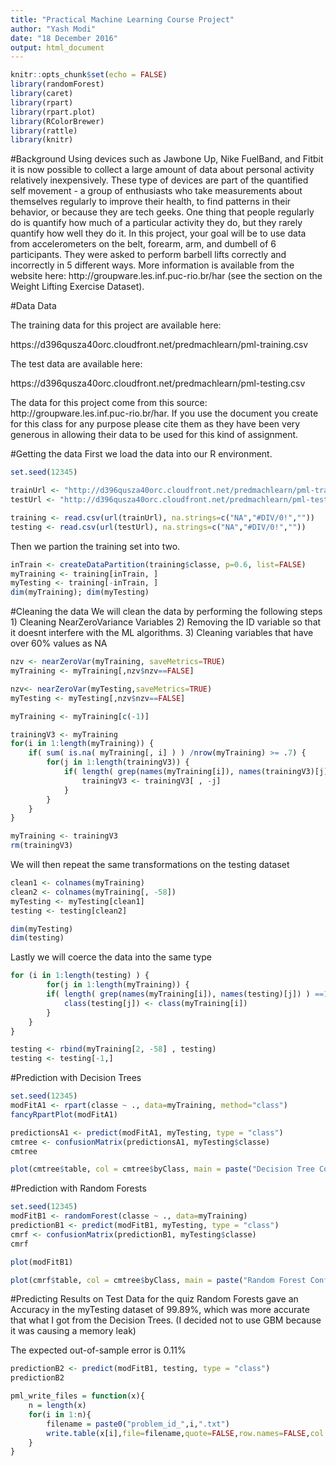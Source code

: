 ---
title: "Practical Machine Learning Course Project"
author: "Yash Modi"
date: "18 December 2016"
output: html_document
---

```{r setup, include=FALSE}
knitr::opts_chunk$set(echo = FALSE)
library(randomForest)
library(caret)
library(rpart)
library(rpart.plot)
library(RColorBrewer)
library(rattle)
library(knitr)
```

#Background
Using devices such as Jawbone Up, Nike FuelBand, and Fitbit it is now possible to collect a large amount of data about personal activity relatively inexpensively. These type of devices are part of the quantified self movement - a group of enthusiasts who take measurements about themselves regularly to improve their health, to find patterns in their behavior, or because they are tech geeks. One thing that people regularly do is quantify how much of a particular activity they do, but they rarely quantify how well they do it. In this project, your goal will be to use data from accelerometers on the belt, forearm, arm, and dumbell of 6 participants. They were asked to perform barbell lifts correctly and incorrectly in 5 different ways. More information is available from the website here: http://groupware.les.inf.puc-rio.br/har (see the section on the Weight Lifting Exercise Dataset).

#Data
Data

The training data for this project are available here:

https://d396qusza40orc.cloudfront.net/predmachlearn/pml-training.csv

The test data are available here:

https://d396qusza40orc.cloudfront.net/predmachlearn/pml-testing.csv

The data for this project come from this source: http://groupware.les.inf.puc-rio.br/har. If you use the document you create for this class for any purpose please cite them as they have been very generous in allowing their data to be used for this kind of assignment.

#Getting the data
First we load the data into our R environment.
```{r}
set.seed(12345)

trainUrl <- "http://d396qusza40orc.cloudfront.net/predmachlearn/pml-training.csv"
testUrl <- "http://d396qusza40orc.cloudfront.net/predmachlearn/pml-testing.csv"

training <- read.csv(url(trainUrl), na.strings=c("NA","#DIV/0!",""))
testing <- read.csv(url(testUrl), na.strings=c("NA","#DIV/0!",""))
```
Then we partion the training set into two.
```{r}
inTrain <- createDataPartition(training$classe, p=0.6, list=FALSE)
myTraining <- training[inTrain, ]
myTesting <- training[-inTrain, ]
dim(myTraining); dim(myTesting)
```

#Cleaning the data
We will clean the data by performing the following steps
1) Cleaning NearZeroVariance Variables
2) Removing the ID variable so that it doesnt interfere with the ML algorithms.
3) Cleaning variables that have over 60% values as NA

```{r}
nzv <- nearZeroVar(myTraining, saveMetrics=TRUE)
myTraining <- myTraining[,nzv$nzv==FALSE]

nzv<- nearZeroVar(myTesting,saveMetrics=TRUE)
myTesting <- myTesting[,nzv$nzv==FALSE]

myTraining <- myTraining[c(-1)]

trainingV3 <- myTraining
for(i in 1:length(myTraining)) {
    if( sum( is.na( myTraining[, i] ) ) /nrow(myTraining) >= .7) {
        for(j in 1:length(trainingV3)) {
            if( length( grep(names(myTraining[i]), names(trainingV3)[j]) ) == 1)  {
                trainingV3 <- trainingV3[ , -j]
            }   
        } 
    }
}

myTraining <- trainingV3
rm(trainingV3)
```

We will then repeat the same transformations on the testing dataset
```{r}
clean1 <- colnames(myTraining)
clean2 <- colnames(myTraining[, -58])
myTesting <- myTesting[clean1]
testing <- testing[clean2]

dim(myTesting)
dim(testing)
```

Lastly we will coerce the data into the same type
```{r}
for (i in 1:length(testing) ) {
        for(j in 1:length(myTraining)) {
        if( length( grep(names(myTraining[i]), names(testing)[j]) ) ==1)  {
            class(testing[j]) <- class(myTraining[i])
        }      
    }      
}

testing <- rbind(myTraining[2, -58] , testing)
testing <- testing[-1,]
```

#Prediction with Decision Trees
```{r}
set.seed(12345)
modFitA1 <- rpart(classe ~ ., data=myTraining, method="class")
fancyRpartPlot(modFitA1)

predictionsA1 <- predict(modFitA1, myTesting, type = "class")
cmtree <- confusionMatrix(predictionsA1, myTesting$classe)
cmtree

plot(cmtree$table, col = cmtree$byClass, main = paste("Decision Tree Confusion Matrix: Accuracy =", round(cmtree$overall['Accuracy'], 4)))
```

#Prediction with Random Forests
```{r}
set.seed(12345)
modFitB1 <- randomForest(classe ~ ., data=myTraining)
predictionB1 <- predict(modFitB1, myTesting, type = "class")
cmrf <- confusionMatrix(predictionB1, myTesting$classe)
cmrf

plot(modFitB1)

plot(cmrf$table, col = cmtree$byClass, main = paste("Random Forest Confusion Matrix: Accuracy =", round(cmrf$overall['Accuracy'], 4)))
```

#Predicting Results on Test Data for the quiz
Random Forests gave an Accuracy in the myTesting dataset of 99.89%, which was more accurate that what I got from the Decision Trees. (I decided not to use GBM because it was causing a memory leak)

The expected out-of-sample error is 0.11%

```{r}
predictionB2 <- predict(modFitB1, testing, type = "class")
predictionB2

pml_write_files = function(x){
    n = length(x)
    for(i in 1:n){
        filename = paste0("problem_id_",i,".txt")
        write.table(x[i],file=filename,quote=FALSE,row.names=FALSE,col.names=FALSE)
    }
}
```